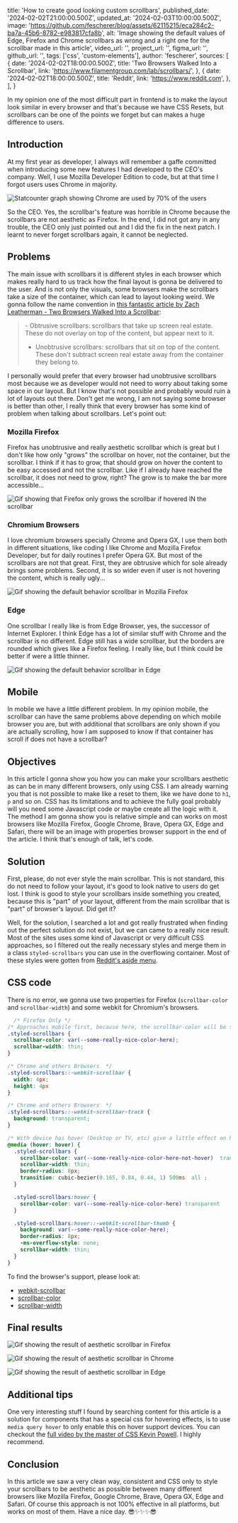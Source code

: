   title: 'How to create good looking custom scrollbars',
  published_date: '2024-02-02T21:00:00.500Z',
  updated_at: '2024-02-03T10:00:00.500Z',
  image: 'https://github.com/fescherer/blog/assets/62115215/eca284c2-ba7a-45b6-8782-e983817cfa8b',
  alt: 'Image showing the default values of Edge, Firefox and Chrome scrollbars as wrong and a right one for the scrollbar made in this article',
  video_url: '',
  project_url: '',
  figma_url: '',
  github_url: '',
  tags: ['css', 'custom-elements'],
  author: 'fescherer',
  sources: [
    {
      date: '2024-02-02T18:00:00.500Z',
      title: 'Two Browsers Walked Into a Scrollbar',
      link: 'https://www.filamentgroup.com/lab/scrollbars/',
    },
    {
      date: '2024-02-02T18:00:00.500Z',
      title: 'Reddit',
      link: 'https://www.reddit.com',
    },
  ],
}

In my opinion one of the most difficult part in frontend is to make the layout look similar in every browser and that's because we have CSS Resets, but scrollbars can be one of the points we forget but can makes a huge difference to users.

## Introduction

At my first year as developer, I always will remember a gaffe committed when introducing some new features I had developed to the CEO's company. Well, I use Mozilla Developer Edition to code, but at that time I forgot users uses Chrome in majority.

<Img
  src="https://github.com/fescherer/blog/assets/62115215/8be10ac9-bb0f-47d5-93b7-bed3144ad9fe"
  source="https://gs.statcounter.com"
  name="Browser Market Share Worldwide Dec 2022 - Jan 2024"
  alt="Statcounter graph showing Chrome are used by 70% of the users"
/>

So the CEO. Yes, the scrollbar's feature was horrible in Chrome because the scrollbars are not aesthetic as Firefox. In the end, I did not got any in any trouble, the CEO only just pointed out and I did the fix in the next patch. I learnt to never forget scrollbars again, it cannot be neglected.

## Problems

The main issue with scrollbars it is different styles in each browser which makes really hard to us track how the final layout is gonna be delivered to the user. And is not only the visuals, some browsers make the scrollbars take a size of the container, which can lead to layout looking weird. We gonna follow the name convention in [this fantastic article by Zach Leatherman - Two Browsers Walked Into a Scrollbar](https://www.filamentgroup.com/lab/scrollbars/):
<Blockquote cite="https://www.filamentgroup.com/lab/scrollbars">
- Obtrusive scrollbars: scrollbars that take up screen real estate. These do not overlay on top of the content, but appear next to it.

- Unobtrusive scrollbars: scrollbars that sit on top of the content. These don't subtract screen real estate away from the container they belong to.
</Blockquote>

I personally would prefer that every browser had unobtrusive scrollbars most because we as developer would not need to worry about taking some space in our layout. But I know that's not possible and probably would ruin a lot of layouts out there. Don't get me wrong, I am not saying some browser is better than other, I really think that every browser has some kind of problem when talking about scrollbars. Let's point out:

### Mozilla Firefox

Firefox has unobtrusive and really aesthetic scrollbar which is great but I don't like how only "grows" the scrollbar on hover, not the container, but the scrollbar. I think if it has to grow, that should grow on hover the content to be easy accessed and not the scrollbar. Like if I already have reached the scrollbar, it does not need to grow, right? The grow is to make the bar more accessible...

<Img
  src="https://github.com/fescherer/blog/assets/62115215/ad1747c2-699f-492f-9f07-be5b8f2f97aa"
  name="Mozilla Firefox default scrollbar"
  alt="Gif showing that Firefox only grows the scrollbar if hovered IN the scrollbar"
/>

### Chromium Browsers

I love chromium browsers specially Chrome and Opera GX, I use them both in different situations, like coding I like Chrome and Mozilla Firefox Developer, but for daily routines I prefer Opera GX. But most of the scrollbars are not that great. First, they are obtrusive which for sole already brings some problems. Second, it is so wider even if user is not hovering the content, which is really ugly...

<Img
  src="https://github.com/fescherer/blog/assets/62115215/d0c6360e-0546-4999-a296-8c11c2f62947"
  name="Chrome default scrollbar"
  alt="Gif showing the default behavior scrollbar in Mozilla Firefox"
/>

### Edge

One scrollbar I really like is from Edge Browser, yes, the successor of Internet Explorer. I think Edge has a lot of similar stuff with Chrome and the scrollbar is no different. Edge still has a wide scrollbar, but the borders are rounded which gives like a Firefox feeling. I really like, but I think could be better if were a little thinner.

<Img
  src="https://github.com/fescherer/blog/assets/62115215/64badb1a-3fb8-4174-8c73-ba4222560296"
  name="Edge default scrollbar"
  alt="Gif showing the default behavior scrollbar in Edge"
/>

## Mobile

In mobile we have a little different problem. In my opinion mobile, the scrollbar can have the same problems above depending on which mobile browser you are, but with additional that scrollbars are only shown if you are actually scrolling, how I am supposed to know if that container has scroll if does not have a scrollbar?

## Objectives

In this article I gonna show you how you can make your scrollbars aesthetic as can be in many different browsers, only using CSS. I am already warning you that is not possible to make like a reset to them, like we have done to `h1`, `p` and so on. CSS has its limitations and to achieve the fully goal probably will you need some Javascript code or maybe create all the logic with it. The method I am gonna show you is relative simple and can works on most browsers like Mozilla Firefox, Google Chrome, Brave, Opera GX, Edge and Safari, there will be an image with properties browser support in the end of the article. I think that's enough of talk, let's code.

## Solution

First, please, do not ever style the main scrollbar. This is not standard, this do not need to follow your layout, it's good to look native to users do get lost. I think is good to style your scrollbars inside something you created, because this is "part" of your layout, different from the main scrollbar that is "part" of browser's layout. Did get it?

Well, for the solution, I searched a lot and got really frustrated when finding out the perfect solution do not exist, but we can came to a really nice result. Most of the sites uses some kind of Javascript or very difficult CSS approaches, so I filtered out the really necessary styles and merge them in a class `styled-scrollbars` you can use in the overflowing container. Most of these styles were gotten from [Reddit's aside menu](https://www.reddit.com).

## CSS code

There is no error, we gonna use two properties for Firefox (`scrollbar-color` and `scrollbar-width`) and some webkit for Chromium's browsers.

``` css
  /* Firefox Only */
/* Approaches mobile first, because here, the scrollbar-color will be set and always will be that color, but on desktop, that we have hover effect, we can give a transparent color, but how this is mobile first, we give the color here, and treat the desktop in other style */
.styled-scrollbars {
  scrollbar-color: var(--some-really-nice-color-here);
  scrollbar-width: thin;
}

/* Chrome and others Browsers  */
.styled-scrollbars::-webkit-scrollbar {
  width: 4px;
  height: 4px
}

/* Chrome and others Browsers  */
.styled-scrollbars::-webkit-scrollbar-track {
  background: transparent;
}

/* With device has hover (Desktop or TV, etc) give a little effect on hover */
@media (hover: hover) {
  .styled-scrollbars {
    scrollbar-color: var(--some-really-nice-color-here-not-hover)  transparent ;
    scrollbar-width: thin;
    border-radius: 8px;
    transition: cubic-bezier(0.165, 0.84, 0.44, 1) 500ms  all ;
  }

  .styled-scrollbars:hover {
    scrollbar-color: var(--some-really-nice-color-here) transparent
  }

  .styled-scrollbars:hover::-webkit-scrollbar-thumb {
    background: var(--some-really-nice-color-here);
    border-radius: 8px;
    -ms-overflow-style: none;
    scrollbar-width: thin;
  }
}
```

To find the browser's support, please look at:
- [webkit-scrollbar](https://developer.mozilla.org/en-US/docs/Web/CSS/::-webkit-scrollbar)
- [scrollbar-color](https://developer.mozilla.org/en-US/docs/Web/CSS/scrollbar-color)
- [scrollbar-width](https://developer.mozilla.org/en-US/docs/Web/CSS/scrollbar-width)

## Final results

<Img
  src="https://github.com/fescherer/blog/assets/62115215/4af5a2b1-b06a-444d-a135-3b5f85472089"
  name="Mozilla Firefox"
  alt="Gif showing the result of aesthetic scrollbar in Firefox"
/>

<Img
  src="https://github.com/fescherer/blog/assets/62115215/24d9ca86-69a8-4335-9dea-b68f0278701d"
  name="Chrome"
   alt="Gif showing the result of aesthetic scrollbar in Chrome"
/>

<Img
  src="https://github.com/fescherer/blog/assets/62115215/9e114c2b-06ca-459b-aa95-aecc4b02e57d"
  name="Edge"
   alt="Gif showing the result of aesthetic scrollbar in Edge"
/>

## Additional tips

One very interesting stuff I found by searching content for this article is a solution for components that has a special css for hovering effects, is to use `media query hover` to only enable this on hover support devices. You can checkout the [full video by the master of CSS Kevin Powell](https://www.youtube.com/watch?v=uuluAyw9AI0). I highly recommend.

## Conclusion

In this article we saw a very clean way, consistent and CSS only to style your scrollbars to be aesthetic as possible between many different browsers like Mozilla Firefox, Google Chrome, Brave, Opera GX, Edge and Safari. Of course this approach is not 100% effective in all platforms, but works on most of them. Have a nice day.  😎✨✨✨😎
